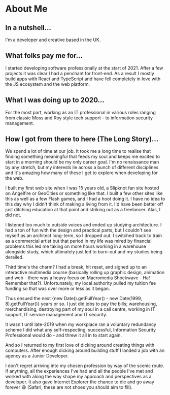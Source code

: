 # About Me

## In a nutshell...

I'm a developer and creative based in the UK. 

## What folks pay me for...

I started developing software professionally at the start of 2021. After a few projects it was clear I had a penchant for front-end. As a result I mostly build apps with React and TypeScript and have fell completely in love with the JS ecosystem and the web platform.

## What I was doing up to 2020...

For the most part, working as an IT professional in various roles ranging from classic Moss and Roy style tech support - to information security management.

## How I got from there to here (The Long Story)...

We spend a lot of time at our job. It took me a long time to realise that finding something meaningful that feeds my soul and keeps me excited to start in a morning should be my only career goal. I'm no renaissance man by any stretch, but my interests lie across a bunch of different disciplines and It's amazing how many of these I get to explore when developing for the web.

I built my first web site when I was 15 years old, a Slipknot fan site hosted on Angelfire or GeoCities or something like that. I built a few other sites like this as well as a few Flash games, and I had a hoot doing it. I have no idea to this day why I didn't think of making a living from it. I'd have been better off just ditching education at that point and striking out as a freelancer. Alas, I did not.

I listened too much to outside voices and ended up studying architecture. I had a ton of fun with the design and practical parts, but I couldn't see myself as an architect long-term, so I dropped out. I switched track to train as a commercial artist but that period in my life was mired by financial problems this led me taking on more hours working in a warehouse alongside study, which ultimately just led to burn-out and my studies being derailed.

Third time's the charm? I had a break, hit reset, and signed up to an interactive multimedia course (basically rolling up graphic design, animation and web - there was a heavy focus on Macromedia Shockwave - Ha! Remember that?). Unfortunately, my local authority pulled my tuition fee funding so that was over more or less as it began.

Thus ensued the next {new Date().getFullYear() - new Date(1999, 8).getFullYear()} years or so. I just did jobs to pay the bills; warehousing, merchandising, destroying part of my soul in a call centre, working in IT support, IT service management and IT security.

It wasn't until late-2019 when my workplace ran a voluntary redundancy scheme I did what any self-respecting, successful, Information Security Professional would do - and threw it all in to start again.

And so I returned to my first love of dicking around creating things with computers. After enough dicking around building stuff I landed a job with an agency as a Junior Developer.

I don't regret arriving into my chosen profession by way of the scenic route. If anything, all the experiences I've had and all the people I've met and worked with along the way shape my approach and perspectives as a developer. It also gave Internet Explorer the chance to die and go away forever 😆 (Safari, these are not shoes you should aim to fill).